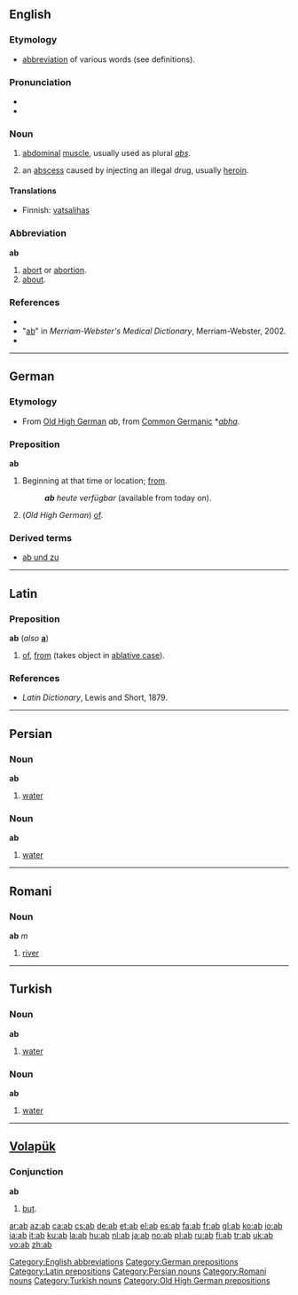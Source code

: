 {{see|ab-|Ab|AB}}
{{wikipedia}}
==English==

===Etymology===
* [[abbreviation]] of various words (see definitions).

===Pronunciation===
* {{IPA|/æb/}}
* {{rhymes|æb}}

===Noun===
{{en-noun}}

# [[abdominal]] [[muscle]], usually used as plural ''[[abs]]''.
# {{slang}} an [[abscess]] caused by injecting an illegal drug, usually [[heroin]].

====Translations====
{{trans-top|abdominal muscle}}
* Finnish: [[vatsalihas]]
{{trans-mid}}
{{trans-bottom}}

{{trans-top|an abscess caused by injecting an illegal drug}}
{{trans-mid}}
{{trans-bottom}}

===Abbreviation===
'''ab'''

# [[abort]] or [[abortion]].
# [[about]].

===References===
* {{R:American Heritage 2000|ab}}
* "[http://dictionary.reference.com/browse/ab ab]" in ''Merriam-Webster's Medical Dictionary'', Merriam-Webster, 2002.
* {{R:Dictionary.com|ab}}

[[Category:English abbreviations]]

----

==German==

===Etymology===
* From [[Old High German]] ''ab'', from [[Common Germanic]] *''[[abha]]''.

===Preposition===
'''ab'''

# Beginning at that time or location; [[from]].
#: '''''ab''' heute verfügbar'' (available from today on).
# (''Old High German'') [[of]].

===Derived terms===
* [[ab und zu]]

[[Category:German prepositions]]

----

==Latin==

===Preposition===
'''ab''' (''also'' '''[[a]]''')

# [[of]], [[from]] (takes object in [[ablative case]]).

===References===
* ''Latin Dictionary'', Lewis and Short, 1879.

[[Category:Latin prepositions]]

----

==Persian==

===Noun===
'''ab'''

# [[water]]

===Noun===
'''ab'''

# [[water]]

[[Category:Persian nouns]]

----

==Romani==

===Noun===
'''ab''' ''m''

# [[river]]

[[Category:Romani nouns]]

----

==Turkish==

===Noun===
'''ab'''

# [[water]]

===Noun===
'''ab'''

# [[water]]

[[Category:Turkish nouns]]

----

==[[Volapük]]==

===Conjunction===
'''ab'''

# [[but]].

[[Category:Old High German prepositions]]

[[ar:ab]]
[[az:ab]]
[[ca:ab]]
[[cs:ab]]
[[de:ab]]
[[et:ab]]
[[el:ab]]
[[es:ab]]
[[fa:ab]]
[[fr:ab]]
[[gl:ab]]
[[ko:ab]]
[[io:ab]]
[[ia:ab]]
[[it:ab]]
[[ku:ab]]
[[la:ab]]
[[hu:ab]]
[[nl:ab]]
[[ja:ab]]
[[no:ab]]
[[pl:ab]]
[[ru:ab]]
[[fi:ab]]
[[tr:ab]]
[[uk:ab]]
[[vo:ab]]
[[zh:ab]]
